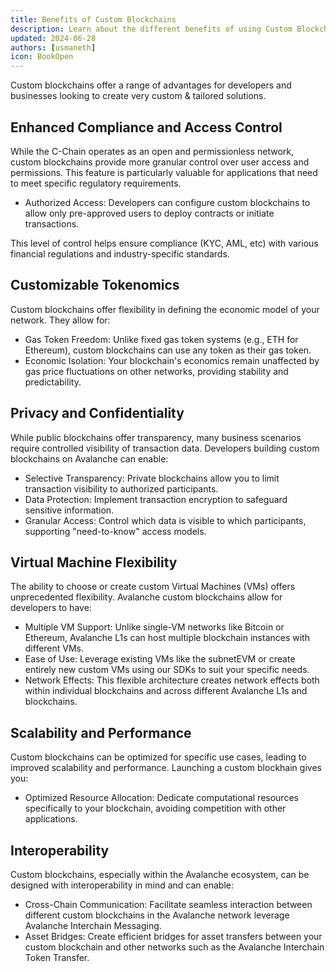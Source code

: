 ```yaml
---
title: Benefits of Custom Blockchains 
description: Learn about the different benefits of using Custom Blockchains.
updated: 2024-06-28
authors: [usmaneth]
icon: BookOpen
---
```


Custom blockchains offer a range of advantages for developers and businesses looking to create very custom & tailored solutions. 

## Enhanced Compliance and Access Control

While the C-Chain operates as an open and permissionless network, custom blockchains provide more granular control over user access and permissions. This feature is particularly valuable for applications that need to meet specific regulatory requirements.

- Authorized Access: Developers can configure custom blockchains to allow only pre-approved users to deploy contracts or initiate transactions.

This level of control helps ensure compliance (KYC, AML, etc) with various financial regulations and industry-specific standards.

## Customizable Tokenomics

Custom blockchains offer flexibility in defining the economic model of your network. They allow for: 

- Gas Token Freedom: Unlike fixed gas token systems (e.g., ETH for Ethereum), custom blockchains can use any token as their gas token.
- Economic Isolation: Your blockchain's economics remain unaffected by gas price fluctuations on other networks, providing stability and predictability.

## Privacy and Confidentiality

While public blockchains offer transparency, many business scenarios require controlled visibility of transaction data. Developers building custom blockchains on Avalanche can enable: 

- Selective Transparency: Private blockchains allow you to limit transaction visibility to authorized participants.
- Data Protection: Implement transaction encryption to safeguard sensitive information.
- Granular Access: Control which data is visible to which participants, supporting "need-to-know" access models.

## Virtual Machine Flexibility

The ability to choose or create custom Virtual Machines (VMs) offers unprecedented flexibility. Avalanche custom blockchains allow for developers to have: 

- Multiple VM Support: Unlike single-VM networks like Bitcoin or Ethereum, Avalanche L1s can host multiple blockchain instances with different VMs.
- Ease of Use: Leverage existing VMs like the subnetEVM or create entirely new custom VMs using our SDKs to suit your specific needs.
- Network Effects: This flexible architecture creates network effects both within individual blockchains and across different Avalanche L1s and blockchains.

## Scalability and Performance

Custom blockchains can be optimized for specific use cases, leading to improved scalability and performance. Launching a custom blockhain gives you: 

- Optimized Resource Allocation: Dedicate computational resources specifically to your blockchain, avoiding competition with other applications.

## Interoperability

Custom blockchains, especially within the Avalanche ecosystem, can be designed with interoperability in mind and can enable: 

- Cross-Chain Communication: Facilitate seamless interaction between different custom blockchains in the Avalanche network leverage Avalanche Interchain Messaging.
- Asset Bridges: Create efficient bridges for asset transfers between your custom blockchain and other networks such as the Avalanche Interchain Token Transfer. 

<Quiz quizId="401"/>
